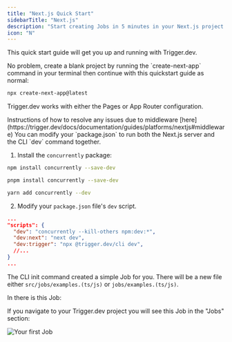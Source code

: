 ```yaml
---
title: "Next.js Quick Start"
sidebarTitle: "Next.js"
description: "Start creating Jobs in 5 minutes in your Next.js project."
icon: "N"
---
```


<Snippet file="v2-deprecation-warning.mdx" />

This quick start guide will get you up and running with Trigger.dev.

<Accordion title="Need to create a new Next.js project to add Trigger.dev to?">
No problem, create a blank project by running the `create-next-app` command in your terminal then continue with this quickstart guide as normal:

```bash
npx create-next-app@latest
```

Trigger.dev works with either the Pages or App Router configuration.

</Accordion>

<Steps titleSize="h3">
<Snippet file="quickstart-setup-steps.mdx" />

<Step title="Run the CLI `dev` command">

<Snippet file="quickstart-cli-dev.mdx" />

<AccordionGroup>
<Accordion title="Experiencing an error? This could be due to middleware.">
Instructions of how to resolve any issues due to middleware [here](https://trigger.dev/docs/documentation/guides/platforms/nextjs#middleware)
</Accordion>

<Accordion title="Advanced: Run your Next.js server together with the CLI">
You can modify your `package.json` to run both the Next.js server and the CLI `dev` command together.

1. Install the `concurrently` package:

  <CodeGroup>

```bash npm
npm install concurrently --save-dev
```

```bash pnpm
pnpm install concurrently --save-dev
```

```bash yarn
yarn add concurrently --dev
```

</CodeGroup>

2. Modify your `package.json` file's `dev` script.

```json package.json
...
"scripts": {
  "dev": "concurrently --kill-others npm:dev:*",
  "dev:next": "next dev",
  "dev:trigger": "npx @trigger.dev/cli dev",
  //...
}
...
```

</Accordion>
</AccordionGroup>

</Step>

<Step title="Your first job">

The CLI init command created a simple Job for you. There will be a new file either `src/jobs/examples.(ts/js)` or `jobs/examples.(ts/js)`.

In there is this Job:

<Snippet file="quickstart-example-job.mdx" />

If you navigate to your Trigger.dev project you will see this Job in the "Jobs" section:

![Your first Job](/images/first-job.png)

</Step>

<Snippet file="quickstart-running-your-job.mdx" />

</Steps>

<Snippet file="quickstart-whats-next.mdx" />
<CardGroup cols={2}>
  <Snippet file="card-react-hooks.mdx" />
</CardGroup>
